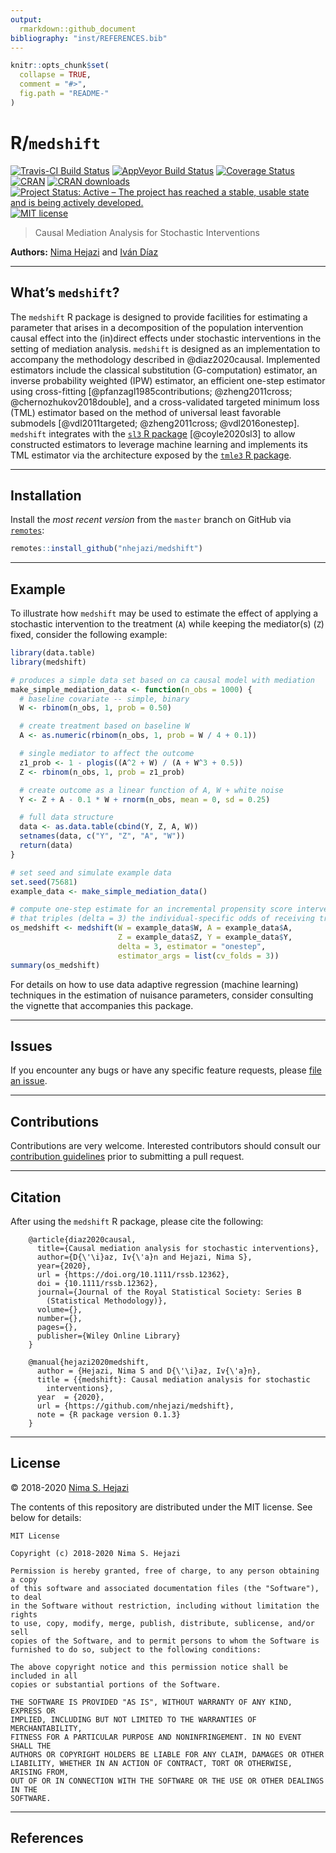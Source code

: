 ```yaml
---
output:
  rmarkdown::github_document
bibliography: "inst/REFERENCES.bib"
---
```


<!-- README.md is generated from README.Rmd. Please edit that file -->

```r
knitr::opts_chunk$set(
  collapse = TRUE,
  comment = "#>",
  fig.path = "README-"
)
```

# R/`medshift`

[![Travis-CI Build Status](https://travis-ci.org/nhejazi/medshift.svg?branch=master)](https://travis-ci.org/nhejazi/medshift)
[![AppVeyor Build  Status](https://ci.appveyor.com/api/projects/status/github/nhejazi/medshift?branch=master&svg=true)](https://ci.appveyor.com/project/nhejazi/medshift)
[![Coverage Status](https://img.shields.io/codecov/c/github/nhejazi/medshift/master.svg)](https://codecov.io/github/nhejazi/medshift?branch=master)
[![CRAN](http://www.r-pkg.org/badges/version/medshift)](http://www.r-pkg.org/pkg/medshift)
[![CRAN downloads](https://cranlogs.r-pkg.org/badges/medshift)](https://CRAN.R-project.org/package=medshift)
[![Project Status: Active – The project has reached a stable, usable state and is being actively developed.](https://www.repostatus.org/badges/latest/active.svg)](https://www.repostatus.org/#active)
[![MIT license](http://img.shields.io/badge/license-MIT-brightgreen.svg)](http://opensource.org/licenses/MIT)

> Causal Mediation Analysis for Stochastic Interventions

__Authors:__ [Nima Hejazi](https://nimahejazi.org) and [Iván
Díaz](https://idiaz.xyz)

---

## What's `medshift`?

The `medshift` R package is designed to provide facilities for estimating a
parameter that arises in a decomposition of the population intervention causal
effect into the (in)direct effects under stochastic interventions in the setting
of mediation analysis. `medshift` is designed as an implementation to accompany
the methodology described in @diaz2020causal. Implemented estimators include the
classical substitution (G-computation) estimator, an inverse probability
weighted (IPW) estimator, an efficient one-step estimator using cross-fitting
[@pfanzagl1985contributions; @zheng2011cross; @chernozhukov2018double], and a
cross-validated targeted minimum loss (TML) estimator based on the method of
universal least favorable submodels [@vdl2011targeted; @zheng2011cross;
@vdl2016onestep]. `medshift` integrates with the [`sl3` R
package](https://github.com/tlverse/sl3) [@coyle2020sl3] to allow constructed
estimators to leverage machine learning and implements its TML estimator via
the architecture exposed by the [`tmle3` R
package](https://github.com/tlverse/tmle3).

---

## Installation

Install the _most recent version_ from the `master` branch on GitHub via
[`remotes`](https://CRAN.R-project.org/package=remotes):

```r
remotes::install_github("nhejazi/medshift")
```

---

## Example

To illustrate how `medshift` may be used to estimate the effect of applying a
stochastic intervention to the treatment (`A`) while keeping the mediator(s)
(`Z`) fixed, consider the following example:

```r
library(data.table)
library(medshift)

# produces a simple data set based on ca causal model with mediation
make_simple_mediation_data <- function(n_obs = 1000) {
  # baseline covariate -- simple, binary
  W <- rbinom(n_obs, 1, prob = 0.50)

  # create treatment based on baseline W
  A <- as.numeric(rbinom(n_obs, 1, prob = W / 4 + 0.1))

  # single mediator to affect the outcome
  z1_prob <- 1 - plogis((A^2 + W) / (A + W^3 + 0.5))
  Z <- rbinom(n_obs, 1, prob = z1_prob)

  # create outcome as a linear function of A, W + white noise
  Y <- Z + A - 0.1 * W + rnorm(n_obs, mean = 0, sd = 0.25)

  # full data structure
  data <- as.data.table(cbind(Y, Z, A, W))
  setnames(data, c("Y", "Z", "A", "W"))
  return(data)
}

# set seed and simulate example data
set.seed(75681)
example_data <- make_simple_mediation_data()

# compute one-step estimate for an incremental propensity score intervention
# that triples (delta = 3) the individual-specific odds of receiving treatment
os_medshift <- medshift(W = example_data$W, A = example_data$A,
                        Z = example_data$Z, Y = example_data$Y,
                        delta = 3, estimator = "onestep",
                        estimator_args = list(cv_folds = 3))
summary(os_medshift)
```

For details on how to use data adaptive regression (machine learning) techniques
in the estimation of nuisance parameters, consider consulting the vignette that
accompanies this package.

---

## Issues

If you encounter any bugs or have any specific feature requests, please [file an
issue](https://github.com/nhejazi/medshift/issues).

---

## Contributions

Contributions are very welcome. Interested contributors should consult our
[contribution
guidelines](https://github.com/nhejazi/medshift/blob/master/CONTRIBUTING.md)
prior to submitting a pull request.

---

## Citation

After using the `medshift` R package, please cite the following:

        @article{diaz2020causal,
          title={Causal mediation analysis for stochastic interventions},
          author={D{\'\i}az, Iv{\'a}n and Hejazi, Nima S},
          year={2020},
          url = {https://doi.org/10.1111/rssb.12362},
          doi = {10.1111/rssb.12362},
          journal={Journal of the Royal Statistical Society: Series B
            (Statistical Methodology)},
          volume={},
          number={},
          pages={},
          publisher={Wiley Online Library}
        }

        @manual{hejazi2020medshift,
          author = {Hejazi, Nima S and D{\'\i}az, Iv{\'a}n},
          title = {{medshift}: Causal mediation analysis for stochastic
            interventions},
          year  = {2020},
          url = {https://github.com/nhejazi/medshift},
          note = {R package version 0.1.3}
        }

---

## License

&copy; 2018-2020 [Nima S. Hejazi](https://nimahejazi.org)

The contents of this repository are distributed under the MIT license. See below
for details:
```
MIT License

Copyright (c) 2018-2020 Nima S. Hejazi

Permission is hereby granted, free of charge, to any person obtaining a copy
of this software and associated documentation files (the "Software"), to deal
in the Software without restriction, including without limitation the rights
to use, copy, modify, merge, publish, distribute, sublicense, and/or sell
copies of the Software, and to permit persons to whom the Software is
furnished to do so, subject to the following conditions:

The above copyright notice and this permission notice shall be included in all
copies or substantial portions of the Software.

THE SOFTWARE IS PROVIDED "AS IS", WITHOUT WARRANTY OF ANY KIND, EXPRESS OR
IMPLIED, INCLUDING BUT NOT LIMITED TO THE WARRANTIES OF MERCHANTABILITY,
FITNESS FOR A PARTICULAR PURPOSE AND NONINFRINGEMENT. IN NO EVENT SHALL THE
AUTHORS OR COPYRIGHT HOLDERS BE LIABLE FOR ANY CLAIM, DAMAGES OR OTHER
LIABILITY, WHETHER IN AN ACTION OF CONTRACT, TORT OR OTHERWISE, ARISING FROM,
OUT OF OR IN CONNECTION WITH THE SOFTWARE OR THE USE OR OTHER DEALINGS IN THE
SOFTWARE.
```

---

## References


